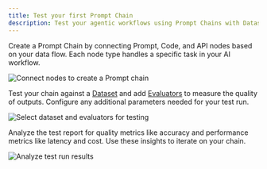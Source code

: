 ```yaml
---
title: Test your first Prompt Chain
description: Test your agentic workflows using Prompt Chains with Datasets and Evaluators in minutes. View results across your test cases to find areas where it works well or needs improvement.
---
```


<Steps>
<Step title="Build your chain">

Create a Prompt Chain by connecting Prompt, Code, and API nodes based on your data flow. Each node type handles a specific task in your AI workflow.

![Connect nodes to create a Prompt chain](/images/docs/evaluate/quickstart/prompt-chain/prompt-chain-playground-interface.png)

</Step>

<Step title="Configure your test">

Test your chain against a [Dataset](/docs/library/how-to/datasets/use-dataset-templates) and add [Evaluators](/docs/library/how-to/evaluators/use-pre-built-evaluators) to measure the quality of outputs. Configure any additional parameters needed for your test run.

![Select dataset and evaluators for testing](/images/docs/evaluate/quickstart/prompt-chain/prompt-chain-testrun-trigger-sheet.png)

</Step>

<Step title="Review results">

Analyze the test report for quality metrics like accuracy and performance metrics like latency and cost. Use these insights to iterate on your chain.

![Analyze test run results](/images/docs/evaluate/quickstart/prompt-chain/prompt-chain-test-run-report.png)

</Step>
</Steps>
